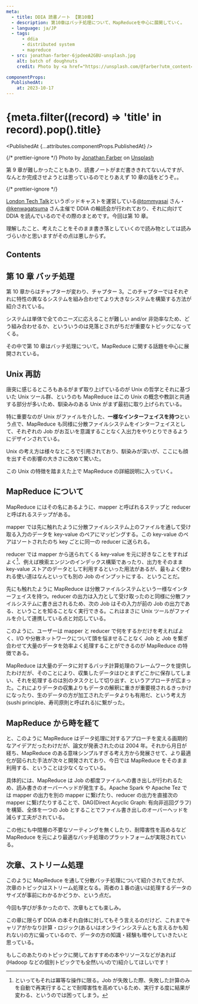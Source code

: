 ```yaml
---
meta:
  - title: DDIA 読書ノート 【第10章】
  - description: 第10章はバッチ処理について、MapReduceを中心に展開していく。
  - language: ja/JP
  - tags:
      - ddia
      - distributed system
      - mapreduce
  - src: jonathan-farber-6jpdeeA2GBU-unsplash.jpg
    alt: batch of doughnuts
    credit: Photo by <a href="https://unsplash.com/@farber?utm_content=creditCopyText&utm_medium=referral&utm_source=unsplash">Jonathan Farber</a> on <a href="https://unsplash.com/photos/6jpdeeA2GBU?utm_content=creditCopyText&utm_medium=referral&utm_source=unsplash">Unsplash</a>

componentProps:
  PublishedAt:
    at: 2023-10-17
---
```


# {meta.filter((record) => 'title' in record).pop().title}


<PublishedAt {...attributes.componentProps.PublishedAt} />


{/* prettier-ignore */}
<EyeCatch src={eyeCatcheImageSrc} alt="batch of doughnuts">
  Photo by <a href="https://unsplash.com/@farber?utm_content=creditCopyText&utm_medium=referral&utm_source=unsplash">Jonathan Farber</a> on <a href="https://unsplash.com/photos/6jpdeeA2GBU?utm_content=creditCopyText&utm_medium=referral&utm_source=unsplash">Unsplash</a>
</EyeCatch>

第 9 章が難しかったこともあり、読書ノートがまだ書ききれてないんですが、なんとか完成させようとは思っているのでとりあえず 10 章の話をどうぞ。。

{/* prettier-ignore */}
<aside>
  <p><a href="https://open.spotify.com/show/0J8LZwfrGB9BJLihy4Ldb1">London Tech Talk</a>というポッドキャストを運営している<a href="https://twitter.com/tommyasai">@tommyasai</a> さん・<a href="https://twitter.com/kenwagatsuma">@kenwagatsuma</a> さん主催で DDIA の輪読会が行われており、それに向けて DDIA を読んでいるのでその際のまとめです。今回は第 10 章。</p>
  <p>理解したこと、考えたことをそのまま書き落としていくので読み物としては読みづらいかと思いますがその点は悪しからず。</p>
</aside>

## Contents

## 第 10 章 バッチ処理

第 10 章からはチャプターが変わり、チャプター 3。このチャプターではそれぞれに特性の異なるシステムを組み合わせてより大きなシステムを構築する方法が紹介されている。

システムは単体で全てのニーズに応えることが難しい and/or 非効率なため、どう組み合わせるか、といういうのは見落とされがちだが重要なトピックになってくる。

その中で第 10 章はバッチ処理について。MapReduce に関する話題を中心に展開されている。

## Unix 再訪

唐突に感じるところもあるがまず取り上げているのが Unix の哲学とそれに基づいた Unix ツール群、というのも MapReduce はこの Unix の概念や教訓と共通する部分が多いため、馴染みのある Unix がまず最初に取り上げられている。

特に重要なのが Unix がファイルを介した、**一様なインターフェイスを持つ**という点で、MapReduce も同様に分散ファイルシステムをインターフェイスとして、それぞれの Job がお互いを意識することなく入出力をやりとりできるようにデザインされている。

Unix の考え方は様々なところで引用されており、馴染みが深いが、ここにも顔を出すその影響の大きさに改めて驚いた。

この Unix の特徴を踏まえた上で MapReduce の詳細説明に入っていく。

## MapReduce について

MapReduce にはその名にあるように、mapper と呼ばれるステップと reducer と呼ばれるステップがある。

mapper では先に触れたように分散ファイルシステム上のファイルを通して受け取る入力のデータを key-value のペアにマッピングする。この key-value のペアはソートされたのち key ごとに同一の reducer に送られる。

reducer では mapper から送られてくる key-value を元に好きなことをすればよく[^1]、例えば検索エンジンのインデックス構築であったり、出力をそのまま key-value ストアのデータとして利用するといった用法があるが、最もよく使われる使い道はなんといっても別の Job のインプットにする、ということだ。

先にも触れたように MapReduce は分散ファイルシステムという一様なインターフェイスを持つ。reducer の出力は入力として受け取ったのと同様に分散ファイルシステムに書き出されるため、次の Job はその入力が前の Job の出力である、ということを知ることなく実行できる。これはまさに Unix ツールがファイルを介して連携している点と対応している。

[^1]: といってもそれは冪等な操作に限る。Job が失敗した際、失敗した計算のみを自動で再実行することで耐障害性を高めているため、実行する度に結果が変わる、というのでは困ってしまう。

このように、ユーザーは mapper と reducer で何をするかだけを考えればよく、I/O や分散ネットワークについて頭を悩ませることなく Job と Job を繋ぎ合わせて大量のデータを効率よく処理することができるのが MapReduce の特徴である。

MapReduce は大量のデータに対するバッチ計算処理のフレームワークを提供したわけだが、そのことにより、収集したデータはひとまずどこかに保存してしまい、それを処理するのは別のタスクとして切り出す、というアプローチが広まった。これによりデータの収集よりもデータの解釈に重きが重要視されるきっかけになったり、生のデータの方が加工されたデータよりも有用だ、という考え方(sushi principle、寿司原則と呼ばれる)に繋がった。

## MapReduce から時を経て

と、このように MapReduce はデータ処理に対するアプローチを変える画期的なアイデアだったわけだが、論文が発表されたのは 2004 年。それから月日が経ち、MapReduce のある意味シンプルすぎる考え方から発展させて、より最適化が図られた手法が次々と開発されており、今日では MapReduce をそのまま利用する、ということは少なくなっている。

具体的には、MapReduce は Job の都度ファイルへの書き出しが行われるため、読み書きのオーバーヘッドが発生する。Apache Spark や Apache Tez では mapper の出力を別の mapper に繋げたり、reducer の出力を直接次の mapper に繋げたりすることで、DAG(Direct Acyclic Graph: 有向非巡回グラフ)を構築、全体を一つの Job とすることでファイル書き出しのオーバーヘッドを減らす工夫がされている。

この他にも中間層の不要なソーティングを無くしたり、耐障害性を高めるなど MapReduce を元により最適なバッチ処理のプラットフォームが実現されている。

## 次章、ストリーム処理

このように MapReduce を通して分散バッチ処理について紹介されてきたが、次章のトピックはストリーム処理となる。両者の１番の違いは処理するデータのサイズが事前にわかるかどうか、という点だ。

今回も学びが多かったので、次章もとても楽しみ。

この章に限らず DDIA の本それ自体に対してもそう言えるのだけど、これまでキャリアがかなり計算・ロジック(あるいはオンラインシステムとも言えるかも知れない)の方に偏っているので、データの方の知識・経験も増やしていきたいと思っている。

もしこのあたりのトピックに関しておすすめの本やリソースなどがあれば(Hadoop などの個別トピックでも全然いいので)紹介してほしいです！
